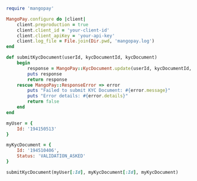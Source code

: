   
```ruby Ruby  

require 'mangopay'

MangoPay.configure do |client|
    client.preproduction = true
    client.client_id = 'your-client-id'
    client.client_apiKey = 'your-api-key'
    client.log_file = File.join(Dir.pwd, 'mangopay.log')
end

def submitKycDocument(userId, kycDocumentId, kycDocument)
    begin
        response = MangoPay::KycDocument.update(userId, kycDocumentId, kycDocument)
        puts response
        return response
    rescue MangoPay::ResponseError => error
        puts "Failed to submit KYC Document: #{error.message}"
        puts "Error details: #{error.details}"
        return false
    end
end

myUser = {
    Id: '194150513'
}

myKycDocument = {
    Id: '194510406',
    Status: 'VALIDATION_ASKED'
}

submitKycDocument(myUser[:Id], myKycDocument[:Id], myKycDocument)  
```
